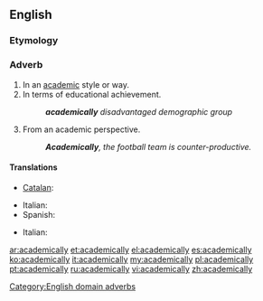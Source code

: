 ==English==

===Etymology===
{{suffix|academical|ly}}

===Adverb===
{{en-adv}}

# In an [[academic]] style or way.
# In terms of educational achievement.
#: '''''academically''' disadvantaged demographic group''
# From an academic perspective.
#: '''''Academically''', the football team is counter-productive.''

====Translations====
{{trans-top|in an academic style or way}}
* [[Catalan]]: {{t|ca|acadèmicament}}
{{trans-mid}}
* Italian: {{t|it|accademicamente}}
* Spanish: {{t|es|académicamente}}
{{trans-bottom}}

{{trans-top|in terms of educational achievement}}
{{trans-mid}}
{{trans-bottom}}

{{trans-top|from an academic perspective}}
{{trans-mid}}
* Italian: {{t|it|accademicamente}}
{{trans-bottom}}

[[Category:English domain adverbs]]

[[ar:academically]]
[[et:academically]]
[[el:academically]]
[[es:academically]]
[[ko:academically]]
[[it:academically]]
[[my:academically]]
[[pl:academically]]
[[pt:academically]]
[[ru:academically]]
[[vi:academically]]
[[zh:academically]]